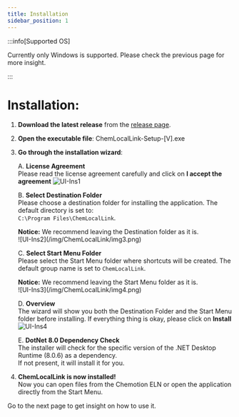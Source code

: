 ```yaml
---
title: Installation
sidebar_position: 1
---
```


:::info[Supported OS]

Currently only Windows is supported. Please check the previous page for more insight.

:::


# Installation:

1. **Download the latest release** from the [release page](https://github.com/Chemotion/ChemLocalLink/releases/latest).

2. **Open the executable file**: ChemLocalLink-Setup-[V].exe

3. **Go through the installation wizard**:

   A. **License Agreement**  
      Please read the license agreement carefully and click on **I accept the agreement**
      ![UI-Ins1](/img/ChemLocalLink/img2.png)

   B. **Select Destination Folder**  
      Please choose a destination folder for installing the application. The default directory is set to:   
      `C:\Program Files\ChemLocalLink`.  
      <div
         style={{
            display: "flex",
            alignItems: "center",
            padding: "8px",
            fontSize: "15px",
            boxShadow: "0 2px 5px rgba(0, 0, 0, 0.1)",
            backgroundColor: "#f5f7fa",
            borderLeft: "4px solid #007acc",
            borderRadius: "5px",
         }}
         >
         <strong style={{ marginRight: "10px", color: "#007acc" }}>Notice:</strong>
         <span>We recommend leaving the Destination folder as it is.</span>
      </div>
      ![UI-Ins2](/img/ChemLocalLink/img3.png)

   C. **Select Start Menu Folder**  
      Please select the Start Menu folder where shortcuts will be created. The default group name is set to `ChemLocalLink`.
      <div
         style={{
            display: "flex",
            alignItems: "center",
            padding: "8px",
            fontSize: "15px",
            boxShadow: "0 2px 5px rgba(0, 0, 0, 0.1)",
            backgroundColor: "#f5f7fa",
            borderLeft: "4px solid #007acc",
            borderRadius: "5px",
         }}
         >
         <strong style={{ marginRight: "10px", color: "#007acc" }}>Notice:</strong>
         <span>We recommend leaving the Start Menu folder as it is.</span>
      </div>
      ![UI-Ins3](/img/ChemLocalLink/img4.png)


   D. **Overview**  
      The wizard will show you both the Destination Folder and the Start Menu folder before installing. If everything thing is okay, please click on **Install**  
      ![UI-Ins4](/img/ChemLocalLink/img5.png)


   E. **DotNet 8.0 Dependency Check**  
      The installer will check for the specific version of the .NET Desktop Runtime (8.0.6) as a dependency.  
      If not present, it will install it for you.

3. **ChemLocalLink is now installed!**  
Now you can open files from the Chemotion ELN or open the application directly from the Start Menu.

Go to the next page to get insight on how to use it.
